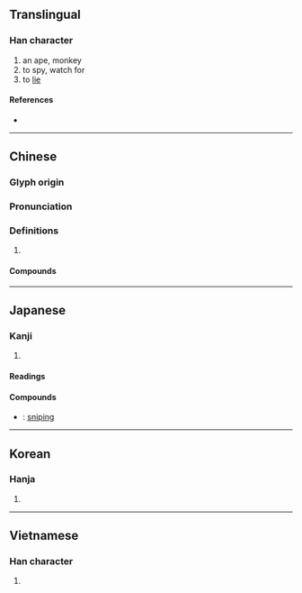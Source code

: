 {{character info}}
==Translingual==

===Han character===
{{Han char|rn=94|rad=犬|as=05|sn=8|four=47210|canj=KHBM|ids=⿰犭且}}

# an ape, monkey
# to spy, watch for
# to [[lie]]

====References====
* {{Han ref|kx=0709.140|dkj=20347|dj=1122.020|hdz=21339.080|uh=72D9|ud=29401|bh=AAAE|bd=43694}}

----

==Chinese==
{{zh-forms}}

===Glyph origin===
{{Han etym}}

===Pronunciation===
{{zh-pron
|m=jū
|c=zeoi1
|mn=qz:chir/xm:chu/zz:chi
|mc=y
|oc=y
|cat=
}}

===Definitions===
{{zh-hanzi}}

# {{rfdef|zh}}

====Compounds====
{{zh-der|狙伺|狙公|狙擊|狙殺|狙獪|狙詐|猵狙}}

----

==Japanese==

===Kanji===
{{ja-kanji|grade=c|rs=犬05}}

# {{rfdef|ja|sort=犬05}}

====Readings====
{{ja-readings
|goon=そ
|kanon=しょ
|kun=ねら-う, ねら-い
}}

====Compounds====
* {{ja-r|狙%撃|そ%げき}}: [[sniping]]

----

==Korean==

===Hanja===
{{ko-hanja|hangeul=[[저]], [[처]]|eumhun=|rv=jeo, cheo|mr=chŏ, ch'ŏ|y=ce, che}}

# {{rfdef|ko|sort=犬05}}

----

==Vietnamese==

===Han character===
{{vi-hantu|[[thư]]|rs=犬05}}

# {{rfdef|vi|sort=犬05}}